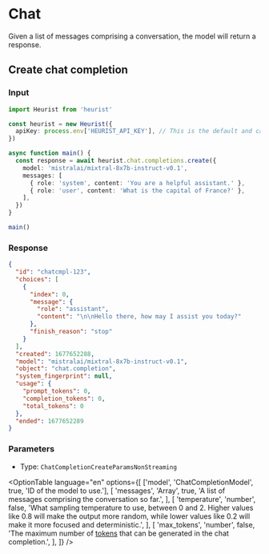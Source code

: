 
# Chat

Given a list of messages comprising a conversation, the model will return a response.

## Create chat completion

### Input

```ts {8-14} copy
import Heurist from 'heurist'

const heurist = new Heurist({
  apiKey: process.env['HEURIST_API_KEY'], // This is the default and can be omitted
})

async function main() {
  const response = await heurist.chat.completions.create({
    model: 'mistralai/mixtral-8x7b-instruct-v0.1',
    messages: [
      { role: 'system', content: 'You are a helpful assistant.' },
      { role: 'user', content: 'What is the capital of France?' },
    ],
  })
}

main()
```

### Response

```json
{
  "id": "chatcmpl-123",
  "choices": [
    {
      "index": 0,
      "message": {
        "role": "assistant",
        "content": "\n\nHello there, how may I assist you today?"
      },
      "finish_reason": "stop"
    }
  ],
  "created": 1677652288,
  "model": "mistralai/mixtral-8x7b-instruct-v0.1",
  "object": "chat.completion",
  "system_fingerprint": null,
  "usage": {
    "prompt_tokens": 0,
    "completion_tokens": 0,
    "total_tokens": 0
  },
  "ended": 1677652289
}
```

### Parameters

- Type: `ChatCompletionCreateParamsNonStreaming`

<OptionTable
  language="en"
  options={[
    ['model', 'ChatCompletionModel', true, 'ID of the model to use.'],
    [
      'messages',
      'Array<ChatCompletionMessageParam>',
      true,
      'A list of messages comprising the conversation so far.',
    ],
    [
      'temperature',
      'number',
      false,
      'What sampling temperature to use, between 0 and 2. Higher values like 0.8 will make the output more random, while lower values like 0.2 will make it more focused and deterministic.',
    ],
    [
      'max_tokens',
      'number',
      false,
      'The maximum number of [tokens](/tokenizer) that can be generated in the chat completion.',
    ],
  ]}
/>
